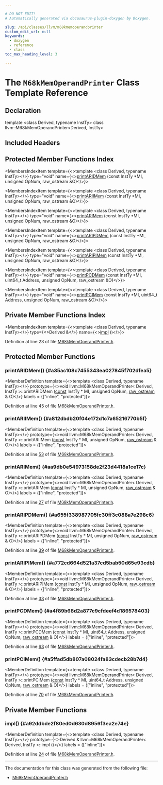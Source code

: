 ```yaml
---

# DO NOT EDIT!
# Automatically generated via docusaurus-plugin-doxygen by Doxygen.

slug: /api/classes/llvm/m68kmemoperandprinter
custom_edit_url: null
keywords:
  - doxygen
  - reference
  - class
toc_max_heading_level: 3

---
```





# The `M68kMemOperandPrinter` Class Template Reference

<DoxygenPage pluginConfig={pluginConfig}>



## Declaration

<CodeBlock>template &lt;class Derived, typename InstTy&gt;
class llvm::M68kMemOperandPrinter&lt;Derived, InstTy&gt;</CodeBlock>

## Included Headers

<IncludesList>
<IncludesListItem
  filePath="Target/M68k/MCTargetDesc/M68kMemOperandPrinter.h"
  permalink="/docs/api/files/lib/lib/target/lib/target/m68k/lib/target/m68k/mctargetdesc/m68kmemoperandprinter-h"
  isLocal="true" />
</IncludesList>

## Protected Member Functions Index

<MembersIndex>

<MembersIndexItem
  template={<>template &lt;class Derived, typename InstTy&gt;</>}
  type="void"
  name={<><a href="#a35ac108c7455343ea027845f702dfea5">printARIDMem</a> (const InstTy &#42;MI, unsigned OpNum, raw&#95;ostream &amp;O)</>}>
</MembersIndexItem>

<MembersIndexItem
  template={<>template &lt;class Derived, typename InstTy&gt;</>}
  type="void"
  name={<><a href="#a812dbdb20f04e172d1c7a65216770b5f">printARIIMem</a> (const InstTy &#42;MI, unsigned OpNum, raw&#95;ostream &amp;O)</>}>
</MembersIndexItem>

<MembersIndexItem
  template={<>template &lt;class Derived, typename InstTy&gt;</>}
  type="void"
  name={<><a href="#aa9db0e54973158de2f23d4418a1ce17c">printARIMem</a> (const InstTy &#42;MI, unsigned OpNum, raw&#95;ostream &amp;O)</>}>
</MembersIndexItem>

<MembersIndexItem
  template={<>template &lt;class Derived, typename InstTy&gt;</>}
  type="void"
  name={<><a href="#a655f338987705fc30ff3c088a7e298c6">printARIPDMem</a> (const InstTy &#42;MI, unsigned OpNum, raw&#95;ostream &amp;O)</>}>
</MembersIndexItem>

<MembersIndexItem
  template={<>template &lt;class Derived, typename InstTy&gt;</>}
  type="void"
  name={<><a href="#a772cd664d521a37cd5bab50d65e93cdb">printARIPIMem</a> (const InstTy &#42;MI, unsigned OpNum, raw&#95;ostream &amp;O)</>}>
</MembersIndexItem>

<MembersIndexItem
  template={<>template &lt;class Derived, typename InstTy&gt;</>}
  type="void"
  name={<><a href="#a4f89b68d2a877c9cfdeef4d186578403">printPCDMem</a> (const InstTy &#42;MI, uint64&#95;t Address, unsigned OpNum, raw&#95;ostream &amp;O)</>}>
</MembersIndexItem>

<MembersIndexItem
  template={<>template &lt;class Derived, typename InstTy&gt;</>}
  type="void"
  name={<><a href="#a5ffad5db807a08024fa83cdecb28b7d4">printPCIMem</a> (const InstTy &#42;MI, uint64&#95;t Address, unsigned OpNum, raw&#95;ostream &amp;O)</>}>
</MembersIndexItem>

</MembersIndex>

## Private Member Functions Index

<MembersIndex>

<MembersIndexItem
  template={<>template &lt;class Derived, typename InstTy&gt;</>}
  type={<>Derived &amp;</>}
  name={<><a href="#a92ddbde2f80ed0d630d8956f3ea2e74e">impl</a> ()</>}>
</MembersIndexItem>

</MembersIndex>


Definition at line 23 of file <a href="/docs/api/files/lib/lib/target/lib/target/m68k/lib/target/m68k/mctargetdesc/m68kmemoperandprinter-h">M68kMemOperandPrinter.h</a>.

<SectionDefinition>

## Protected Member Functions

### printARIDMem() {#a35ac108c7455343ea027845f702dfea5}

<MemberDefinition
  template={<>template &lt;class Derived, typename InstTy&gt;</>}
  prototype={<>void llvm::M68kMemOperandPrinter&lt; Derived, InstTy &gt;::printARIDMem (<a href="/docs/api/files/lib/lib/target/lib/target/aarch64/aarch64promoteconstant-cpp/#a90f8350fecae261c25be85d38b451bff">const</a> InstTy &#42; MI, unsigned OpNum, <a href="/docs/api/classes/llvm/raw-ostream">raw&#95;ostream</a> &amp; O)</>}
  labels = {["inline", "protected"]}>

Definition at line <a href="/docs/api/files/lib/lib/target/lib/target/m68k/lib/target/m68k/mctargetdesc/m68kmemoperandprinter-h/#l00045">45</a> of file <a href="/docs/api/files/lib/lib/target/lib/target/m68k/lib/target/m68k/mctargetdesc/m68kmemoperandprinter-h">M68kMemOperandPrinter.h</a>.
</MemberDefinition>

### printARIIMem() {#a812dbdb20f04e172d1c7a65216770b5f}

<MemberDefinition
  template={<>template &lt;class Derived, typename InstTy&gt;</>}
  prototype={<>void llvm::M68kMemOperandPrinter&lt; Derived, InstTy &gt;::printARIIMem (<a href="/docs/api/files/lib/lib/target/lib/target/aarch64/aarch64promoteconstant-cpp/#a90f8350fecae261c25be85d38b451bff">const</a> InstTy &#42; MI, unsigned OpNum, <a href="/docs/api/classes/llvm/raw-ostream">raw&#95;ostream</a> &amp; O)</>}
  labels = {["inline", "protected"]}>

Definition at line <a href="/docs/api/files/lib/lib/target/lib/target/m68k/lib/target/m68k/mctargetdesc/m68kmemoperandprinter-h/#l00053">53</a> of file <a href="/docs/api/files/lib/lib/target/lib/target/m68k/lib/target/m68k/mctargetdesc/m68kmemoperandprinter-h">M68kMemOperandPrinter.h</a>.
</MemberDefinition>

### printARIMem() {#aa9db0e54973158de2f23d4418a1ce17c}

<MemberDefinition
  template={<>template &lt;class Derived, typename InstTy&gt;</>}
  prototype={<>void llvm::M68kMemOperandPrinter&lt; Derived, InstTy &gt;::printARIMem (<a href="/docs/api/files/lib/lib/target/lib/target/aarch64/aarch64promoteconstant-cpp/#a90f8350fecae261c25be85d38b451bff">const</a> InstTy &#42; MI, unsigned OpNum, <a href="/docs/api/classes/llvm/raw-ostream">raw&#95;ostream</a> &amp; O)</>}
  labels = {["inline", "protected"]}>

Definition at line <a href="/docs/api/files/lib/lib/target/lib/target/m68k/lib/target/m68k/mctargetdesc/m68kmemoperandprinter-h/#l00027">27</a> of file <a href="/docs/api/files/lib/lib/target/lib/target/m68k/lib/target/m68k/mctargetdesc/m68kmemoperandprinter-h">M68kMemOperandPrinter.h</a>.
</MemberDefinition>

### printARIPDMem() {#a655f338987705fc30ff3c088a7e298c6}

<MemberDefinition
  template={<>template &lt;class Derived, typename InstTy&gt;</>}
  prototype={<>void llvm::M68kMemOperandPrinter&lt; Derived, InstTy &gt;::printARIPDMem (<a href="/docs/api/files/lib/lib/target/lib/target/aarch64/aarch64promoteconstant-cpp/#a90f8350fecae261c25be85d38b451bff">const</a> InstTy &#42; MI, unsigned OpNum, <a href="/docs/api/classes/llvm/raw-ostream">raw&#95;ostream</a> &amp; O)</>}
  labels = {["inline", "protected"]}>

Definition at line <a href="/docs/api/files/lib/lib/target/lib/target/m68k/lib/target/m68k/mctargetdesc/m68kmemoperandprinter-h/#l00039">39</a> of file <a href="/docs/api/files/lib/lib/target/lib/target/m68k/lib/target/m68k/mctargetdesc/m68kmemoperandprinter-h">M68kMemOperandPrinter.h</a>.
</MemberDefinition>

### printARIPIMem() {#a772cd664d521a37cd5bab50d65e93cdb}

<MemberDefinition
  template={<>template &lt;class Derived, typename InstTy&gt;</>}
  prototype={<>void llvm::M68kMemOperandPrinter&lt; Derived, InstTy &gt;::printARIPIMem (<a href="/docs/api/files/lib/lib/target/lib/target/aarch64/aarch64promoteconstant-cpp/#a90f8350fecae261c25be85d38b451bff">const</a> InstTy &#42; MI, unsigned OpNum, <a href="/docs/api/classes/llvm/raw-ostream">raw&#95;ostream</a> &amp; O)</>}
  labels = {["inline", "protected"]}>

Definition at line <a href="/docs/api/files/lib/lib/target/lib/target/m68k/lib/target/m68k/mctargetdesc/m68kmemoperandprinter-h/#l00033">33</a> of file <a href="/docs/api/files/lib/lib/target/lib/target/m68k/lib/target/m68k/mctargetdesc/m68kmemoperandprinter-h">M68kMemOperandPrinter.h</a>.
</MemberDefinition>

### printPCDMem() {#a4f89b68d2a877c9cfdeef4d186578403}

<MemberDefinition
  template={<>template &lt;class Derived, typename InstTy&gt;</>}
  prototype={<>void llvm::M68kMemOperandPrinter&lt; Derived, InstTy &gt;::printPCDMem (<a href="/docs/api/files/lib/lib/target/lib/target/aarch64/aarch64promoteconstant-cpp/#a90f8350fecae261c25be85d38b451bff">const</a> InstTy &#42; MI, uint64&#95;t Address, unsigned OpNum, <a href="/docs/api/classes/llvm/raw-ostream">raw&#95;ostream</a> &amp; O)</>}
  labels = {["inline", "protected"]}>

Definition at line <a href="/docs/api/files/lib/lib/target/lib/target/m68k/lib/target/m68k/mctargetdesc/m68kmemoperandprinter-h/#l00063">63</a> of file <a href="/docs/api/files/lib/lib/target/lib/target/m68k/lib/target/m68k/mctargetdesc/m68kmemoperandprinter-h">M68kMemOperandPrinter.h</a>.
</MemberDefinition>

### printPCIMem() {#a5ffad5db807a08024fa83cdecb28b7d4}

<MemberDefinition
  template={<>template &lt;class Derived, typename InstTy&gt;</>}
  prototype={<>void llvm::M68kMemOperandPrinter&lt; Derived, InstTy &gt;::printPCIMem (<a href="/docs/api/files/lib/lib/target/lib/target/aarch64/aarch64promoteconstant-cpp/#a90f8350fecae261c25be85d38b451bff">const</a> InstTy &#42; MI, uint64&#95;t Address, unsigned OpNum, <a href="/docs/api/classes/llvm/raw-ostream">raw&#95;ostream</a> &amp; O)</>}
  labels = {["inline", "protected"]}>

Definition at line <a href="/docs/api/files/lib/lib/target/lib/target/m68k/lib/target/m68k/mctargetdesc/m68kmemoperandprinter-h/#l00070">70</a> of file <a href="/docs/api/files/lib/lib/target/lib/target/m68k/lib/target/m68k/mctargetdesc/m68kmemoperandprinter-h">M68kMemOperandPrinter.h</a>.
</MemberDefinition>

</SectionDefinition>

<SectionDefinition>

## Private Member Functions

### impl() {#a92ddbde2f80ed0d630d8956f3ea2e74e}

<MemberDefinition
  template={<>template &lt;class Derived, typename InstTy&gt;</>}
  prototype={<>Derived &amp; llvm::M68kMemOperandPrinter&lt; Derived, InstTy &gt;::impl ()</>}
  labels = {["inline"]}>

Definition at line <a href="/docs/api/files/lib/lib/target/lib/target/m68k/lib/target/m68k/mctargetdesc/m68kmemoperandprinter-h/#l00024">24</a> of file <a href="/docs/api/files/lib/lib/target/lib/target/m68k/lib/target/m68k/mctargetdesc/m68kmemoperandprinter-h">M68kMemOperandPrinter.h</a>.
</MemberDefinition>

</SectionDefinition>

<hr/>

The documentation for this class was generated from the following file:

<ul>
<li><a href="/docs/api/files/lib/lib/target/lib/target/m68k/lib/target/m68k/mctargetdesc/m68kmemoperandprinter-h">M68kMemOperandPrinter.h</a></li>
</ul>

</DoxygenPage>
